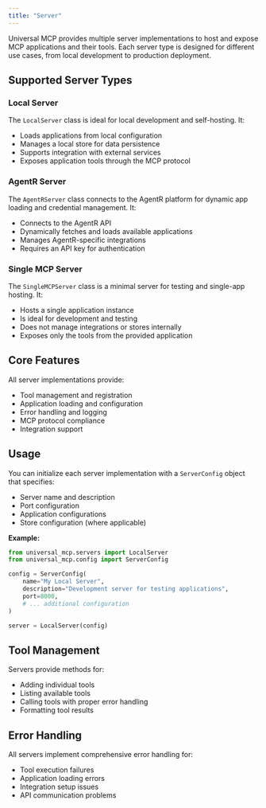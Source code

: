 ```yaml
---
title: "Server"
---
```


Universal MCP provides multiple server implementations to host and expose MCP applications and their tools. Each server type is designed for different use cases, from local development to production deployment.

## Supported Server Types

### Local Server
The `LocalServer` class is ideal for local development and self-hosting. It:
- Loads applications from local configuration
- Manages a local store for data persistence
- Supports integration with external services
- Exposes application tools through the MCP protocol

### AgentR Server
The `AgentRServer` class connects to the AgentR platform for dynamic app loading and credential management. It:
- Connects to the AgentR API
- Dynamically fetches and loads available applications
- Manages AgentR-specific integrations
- Requires an API key for authentication

### Single MCP Server
The `SingleMCPServer` class is a minimal server for testing and single-app hosting. It:
- Hosts a single application instance
- Is ideal for development and testing
- Does not manage integrations or stores internally
- Exposes only the tools from the provided application

## Core Features

All server implementations provide:
- Tool management and registration
- Application loading and configuration
- Error handling and logging
- MCP protocol compliance
- Integration support

## Usage

You can initialize each server implementation with a `ServerConfig` object that specifies:
- Server name and description
- Port configuration
- Application configurations
- Store configuration (where applicable)

**Example:**
```python
from universal_mcp.servers import LocalServer
from universal_mcp.config import ServerConfig

config = ServerConfig(
    name="My Local Server",
    description="Development server for testing applications",
    port=8000,
    # ... additional configuration
)

server = LocalServer(config)
```

## Tool Management

Servers provide methods for:
- Adding individual tools
- Listing available tools
- Calling tools with proper error handling
- Formatting tool results

## Error Handling

All servers implement comprehensive error handling for:
- Tool execution failures
- Application loading errors
- Integration setup issues
- API communication problems